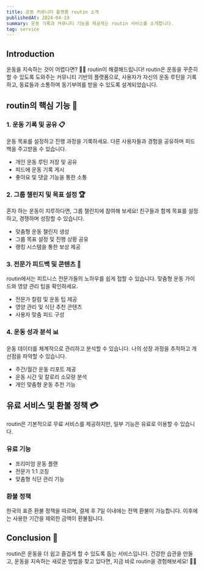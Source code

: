 ```yaml
---
title: 운동 커뮤니티 플랫폼 routin 소개
publishedAt: 2024-04-19
summary: 운동 기록과 커뮤니티 기능을 제공하는 routin 서비스를 소개합니다.
tag: service
---
```


## Introduction

운동을 지속하는 것이 어렵다면? 🏋️‍♂️ routin이 해결해드립니다!
routin은 운동을 꾸준히 할 수 있도록 도와주는 커뮤니티 기반의 플랫폼으로, 사용자가 자신의 운동 루틴을 기록하고, 동료들과 소통하며 동기부여를 받을 수 있도록 설계되었습니다.

## routin의 핵심 기능 🚀

### 1. 운동 기록 및 공유 📋

운동 목표를 설정하고 진행 과정을 기록하세요. 다른 사용자들과 경험을 공유하며 피드백을 주고받을 수 있습니다.

- 개인 운동 루틴 저장 및 공유
- 피드에 운동 기록 게시
- 좋아요 및 댓글 기능을 통한 소통

### 2. 그룹 챌린지 및 목표 설정 🏆

혼자 하는 운동이 지루하다면, 그룹 챌린지에 참여해 보세요! 친구들과 함께 목표를 설정하고, 경쟁하며 성장할 수 있습니다.

- 맞춤형 운동 챌린지 생성
- 그룹 목표 설정 및 진행 상황 공유
- 랭킹 시스템을 통한 보상 제공

### 3. 전문가 피드백 및 콘텐츠 🎥

routin에서는 피트니스 전문가들의 노하우를 쉽게 접할 수 있습니다. 맞춤형 운동 가이드와 영양 관리 팁을 확인하세요.

- 전문가 칼럼 및 운동 팁 제공
- 영양 관리 및 식단 추천 콘텐츠
- 사용자 맞춤 피드 구성

### 4. 운동 성과 분석 📊

운동 데이터를 체계적으로 관리하고 분석할 수 있습니다. 나의 성장 과정을 추적하고 개선점을 파악할 수 있습니다.

- 주간/월간 운동 리포트 제공
- 운동 시간 및 칼로리 소모량 분석
- 개인 맞춤형 운동 추천 기능

## 유료 서비스 및 환불 정책 💳

routin은 기본적으로 무료 서비스를 제공하지만, 일부 기능은 유료로 이용할 수 있습니다.

### 유료 기능

- 프리미엄 운동 플랜
- 전문가 1:1 코칭
- 맞춤형 식단 관리 기능

### 환불 정책

한국의 표준 환불 정책을 따르며, 결제 후 7일 이내에는 전액 환불이 가능합니다. 이후에는 사용한 기간을 제외한 금액이 환불됩니다.

## Conclusion 🎯

routin은 운동을 더 쉽고 즐겁게 할 수 있도록 돕는 서비스입니다. 건강한 습관을 만들고, 운동을 지속하는 새로운 방법을 찾고 있다면, 지금 바로 routin을 경험해보세요! 🚀💪
